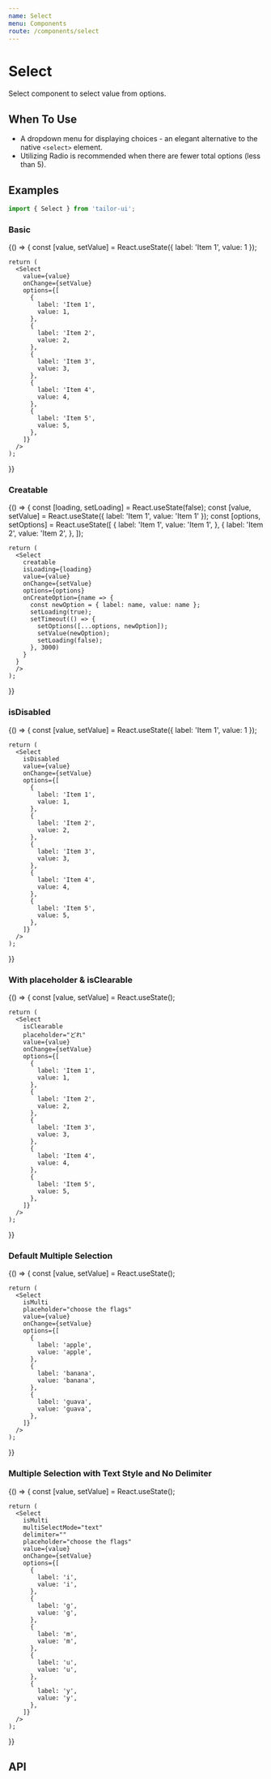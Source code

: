 ```yaml
---
name: Select
menu: Components
route: /components/select
---
```



# Select

Select component to select value from options.

## When To Use

- A dropdown menu for displaying choices - an elegant alternative to the native `<select>` element.
- Utilizing <Link to="/components/radio">Radio</Link> is recommended when there are fewer total options (less than 5).

## Examples

```js
import { Select } from 'tailor-ui';
```

### Basic

<Playground>
  {() => {
    const [value, setValue] = React.useState({ label: 'Item 1', value: 1 });

    return (
      <Select
        value={value}
        onChange={setValue}
        options={[
          {
            label: 'Item 1',
            value: 1,
          },
          {
            label: 'Item 2',
            value: 2,
          },
          {
            label: 'Item 3',
            value: 3,
          },
          {
            label: 'Item 4',
            value: 4,
          },
          {
            label: 'Item 5',
            value: 5,
          },
        ]}
      />
    );

}}

</Playground>

### Creatable

<Playground>
  {() => {
    const [loading, setLoading] = React.useState(false);
    const [value, setValue] = React.useState({ label: 'Item 1', value: 'Item 1' });
    const [options, setOptions] = React.useState([
      {
        label: 'Item 1',
        value: 'Item 1',
      },
      {
        label: 'Item 2',
        value: 'Item 2',
      },
    ]);

    return (
      <Select
        creatable
        isLoading={loading}
        value={value}
        onChange={setValue}
        options={options}
        onCreateOption={name => {
          const newOption = { label: name, value: name };
          setLoading(true);
          setTimeout(() => {
            setOptions([...options, newOption]);
            setValue(newOption);
            setLoading(false);
          }, 3000)
        }
      }
      />
    );

}}

</Playground>

### isDisabled

<Playground>
  {() => {
    const [value, setValue] = React.useState({ label: 'Item 1', value: 1 });

    return (
      <Select
        isDisabled
        value={value}
        onChange={setValue}
        options={[
          {
            label: 'Item 1',
            value: 1,
          },
          {
            label: 'Item 2',
            value: 2,
          },
          {
            label: 'Item 3',
            value: 3,
          },
          {
            label: 'Item 4',
            value: 4,
          },
          {
            label: 'Item 5',
            value: 5,
          },
        ]}
      />
    );

}}

</Playground>

### With placeholder & isClearable

<Playground>
  {() => {
    const [value, setValue] = React.useState();

    return (
      <Select
        isClearable
        placeholder="どれ"
        value={value}
        onChange={setValue}
        options={[
          {
            label: 'Item 1',
            value: 1,
          },
          {
            label: 'Item 2',
            value: 2,
          },
          {
            label: 'Item 3',
            value: 3,
          },
          {
            label: 'Item 4',
            value: 4,
          },
          {
            label: 'Item 5',
            value: 5,
          },
        ]}
      />
    );

}}

</Playground>

### Default Multiple Selection

<Playground>
  {() => {
    const [value, setValue] = React.useState();

    return (
      <Select
        isMulti
        placeholder="choose the flags"
        value={value}
        onChange={setValue}
        options={[
          {
            label: 'apple',
            value: 'apple',
          },
          {
            label: 'banana',
            value: 'banana',
          },
          {
            label: 'guava',
            value: 'guava',
          },
        ]}
      />
    );

}}

</Playground>

### Multiple Selection with Text Style and No Delimiter

<Playground>
  {() => {
    const [value, setValue] = React.useState();

    return (
      <Select
        isMulti
        multiSelectMode="text"
        delimiter=""
        placeholder="choose the flags"
        value={value}
        onChange={setValue}
        options={[
          {
            label: 'i',
            value: 'i',
          },
          {
            label: 'g',
            value: 'g',
          },
          {
            label: 'm',
            value: 'm',
          },
          {
            label: 'u',
            value: 'u',
          },
          {
            label: 'y',
            value: 'y',
          },
        ]}
      />
    );

}}

</Playground>

## API

<!-- FIXME: API Table -->
<!-- <PropsTable of={Select} /> -->
